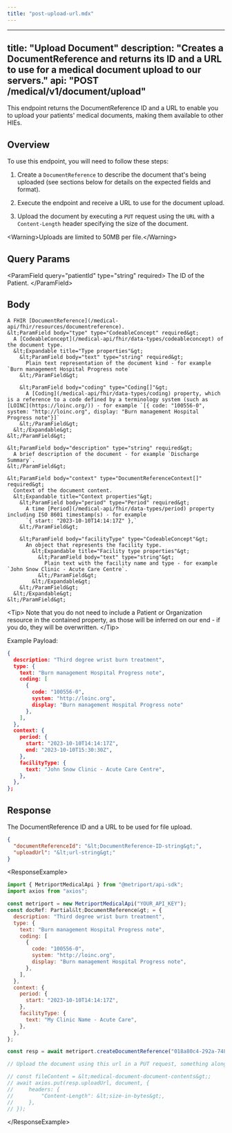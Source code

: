 ```yaml
---
title: "post-upload-url.mdx"
---
```


---
title: "Upload Document"
description: "Creates a DocumentReference and returns its ID and a URL to use for a medical document upload to our servers."
api: "POST /medical/v1/document/upload"
---

This endpoint returns the DocumentReference ID and a URL to enable you to upload your patients' medical documents, making them available to other HIEs.

## Overview

To use this endpoint, you will need to follow these steps:

1. Create a `DocumentReference` to describe the document that's being uploaded (see sections below for details on the expected fields and format).

2. Execute the endpoint and receive a URL to use for the document upload.

3. Upload the document by executing a `PUT` request using the `URL` with a `Content-Length` header specifying the size of the document.

&lt;Warning&gt;Uploads are limited to 50MB per file.&lt;/Warning&gt;

## Query Params

&lt;ParamField query="patientId" type="string" required&gt;
  The ID of the Patient.
&lt;/ParamField&gt;

## Body

    A FHIR [DocumentReference](/medical-api/fhir/resources/documentreference).
    &lt;ParamField body="type" type="CodeableConcept" required&gt;
      A [CodeableConcept](/medical-api/fhir/data-types/codeableconcept) of the document type.
      &lt;Expandable title="Type properties"&gt;
        &lt;ParamField body="text" type="string" required&gt;
          Plain text representation of the document kind - for example `Burn management Hospital Progress note`
        &lt;/ParamField&gt;

        &lt;ParamField body="coding" type="Coding[]"&gt;
          A [Coding](/medical-api/fhir/data-types/coding) property, which is a reference to a code defined by a terminology system (such as [LOINC](https://loinc.org/)) - for example `[{ code: "100556-0", system: "http://loinc.org", display: "Burn management Hospital Progress note"}]`
        &lt;/ParamField&gt;
      &lt;/Expandable&gt;
    &lt;/ParamField&gt;

    &lt;ParamField body="description" type="string" required&gt;
      A brief description of the document - for example `Discharge Summary`.
    &lt;/ParamField&gt;

    &lt;ParamField body="context" type="DocumentReferenceContext[]" required&gt;
      Context of the document content.
      &lt;Expandable title="Context properties"&gt;
        &lt;ParamField body="period" type="Period" required&gt;
          A time [Period](/medical-api/fhir/data-types/period) property including ISO 8601 timestamp(s) - for example
          `{ start: "2023-10-10T14:14:17Z" },`
        &lt;/ParamField&gt;

        &lt;ParamField body="facilityType" type="CodeableConcept"&gt;
          An object that represents the facility type.
            &lt;Expandable title="Facility type properties"&gt;
              &lt;ParamField body="text" type="string"&gt;
                Plain text with the facility name and type - for example `John Snow Clinic - Acute Care Centre`.
              &lt;/ParamField&gt;
            &lt;/Expandable&gt;
        &lt;/ParamField&gt;
      &lt;/Expandable&gt;
    &lt;/ParamField&gt;

&lt;Tip&gt;
  Note that you do not need to include a Patient or Organization resource in the contained property,
  as those will be inferred on our end - if you do, they will be overwritten.
&lt;/Tip&gt;

Example Payload:

```json
{
  description: "Third degree wrist burn treatment",
  type: {
    text: "Burn management Hospital Progress note",
    coding: [
      {
        code: "100556-0",
        system: "http://loinc.org",
        display: "Burn management Hospital Progress note"
      },
    ],
  },
  context: {
    period: {
      start: "2023-10-10T14:14:17Z",
      end: "2023-10-10T15:30:30Z",
    },
    facilityType: {
      text: "John Snow Clinic - Acute Care Centre",
    },
  },
};
```

## Response

The DocumentReference ID and a URL to be used for file upload.

```json
{
  "documentReferenceId": "&lt;DocumentReference-ID-string&gt;",
  "uploadUrl": "&lt;url-string&gt;"
}
```

&lt;ResponseExample&gt;

```javascript Metriport SDK
import { MetriportMedicalApi } from "@metriport/api-sdk";
import axios from "axios";

const metriport = new MetriportMedicalApi("YOUR_API_KEY");
const docRef: Partial&lt;DocumentReference&gt; = {
  description: "Third degree wrist burn treatment",
  type: {
    text: "Burn management Hospital Progress note",
    coding: [
      {
        code: "100556-0",
        system: "http://loinc.org",
        display: "Burn management Hospital Progress note",
      },
    ],
  },
  context: {
    period: {
      start: "2023-10-10T14:14:17Z",
    },
    facilityType: {
      text: "My Clinic Name - Acute Care",
    },
  },
};

const resp = await metriport.createDocumentReference("018a80c4-292a-7486-a1234-76yuhe23yu14", docRef);

// Upload the document using this url in a PUT request, something along these lines:

// const fileContent = &lt;medical-document-document-contents&gt;;
// await axios.put(resp.uploadUrl, document, {
//     headers: {
//         "Content-Length": &lt;size-in-bytes&gt;,
//     },
// });
```

&lt;/ResponseExample&gt;
